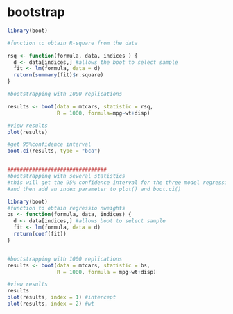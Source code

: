 # bootstrap


```r
library(boot)

#function to obtain R-square from the data

rsq <- function(formula, data, indices ) {
  d <- data[indices,] #allows the boot to select sample
  fit <- lm(formula, data = d)
  return(summary(fit)$r.square)
}

#bootstrapping with 1000 replications

results <- boot(data = mtcars, statistic = rsq,
                R = 1000, formula=mpg~wt+disp)

#view results
plot(results)

#get 95%confidence interval
boot.ci(results, type = "bca")


################################
#bootstrapping with several statistics
#this will get the 95% confidence interval for the three model regression coefficients
#and then add an index parameter to plot() and boot.ci()

library(boot)
#function to obtain regressio nweights
bs <- function(formula, data, indices) {
  d <- data[indices,] #allows boot to select sample
  fit <- lm(formula, data = d)
  return(coef(fit))
}


#bootstrapping with 1000 replications
results <- boot(data = mtcars, statistic = bs,
                R = 1000, formula = mpg~wt+disp)

#view results
results
plot(results, index = 1) #intercept
plot(results, index = 2) #wt

```